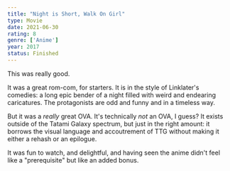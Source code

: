 ```yaml
---
title: "Night is Short, Walk On Girl"
type: Movie
date: 2021-06-30
rating: 8
genre: ['Anime']
year: 2017
status: Finished
---
```


This was really good.

It was a great rom-com, for starters. It is in the style of Linklater's comedies: a long epic bender of a night filled with weird and endearing caricatures. The protagonists are odd and funny and in a timeless way.

But it was a _really_ great OVA. It's technically _not_ an OVA, I guess? It exists outside of the Tatami Galaxy spectrum, but just in the right amount: it borrows the visual language and accoutrement of TTG without making it either a rehash or an epilogue.

It was fun to watch, and delightful, and having seen the anime didn't feel like a "prerequisite" but like an added bonus. 
